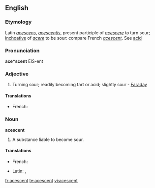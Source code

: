 ==English==

===Etymology===
Latin ''[[acescens]]'', ''[[acescentis]]'', present participle of ''[[acescere]]'' to turn sour; [[inchoative]] of ''[[acere]]'' to be sour: compare French ''[[acescent]]''. See [[acid]]

===Pronunciation===
'''ace*scent'''
EIS-ent

===Adjective===
{{infl|en|adjective}}

# Turning sour; readily becoming tart or acid; slightly sour - [[Faraday]]

====Translations====
{{trans-top|turning sour}}
*French: {{t-|fr|ascescent}}
{{trans-mid}}
{{trans-bottom}}

===Noun===
'''acescent'''

# A substance liable to become sour.

====Translations====
{{trans-top|a substance liable to become sour}}
*French: {{t-|fr|acescent}}
{{trans-mid}}
*Latin: {{t-|la|acescens}}, {{t-|la|acescentis}}
{{trans-bottom}}

[[fr:acescent]]
[[te:acescent]]
[[vi:acescent]]